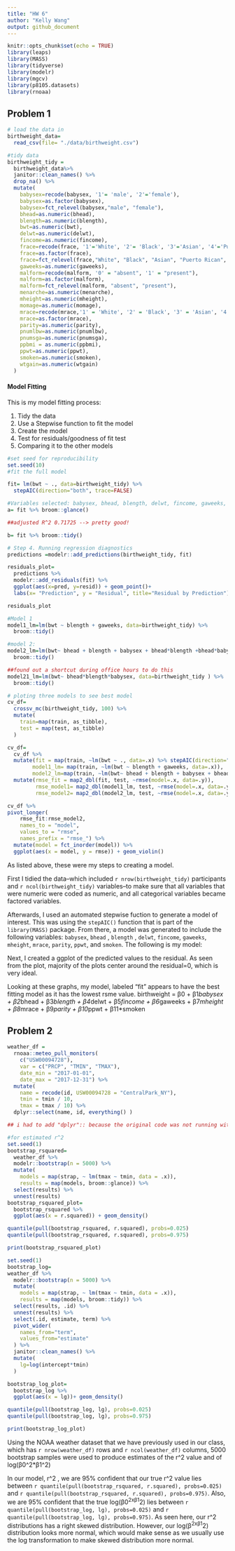 ```yaml
---
title: "HW 6"
author: "Kelly Wang"
output: github_document
---
```


```r
knitr::opts_chunk$set(echo = TRUE)
library(leaps)
library(MASS)
library(tidyverse)
library(modelr)
library(mgcv)
library(p8105.datasets)
library(rnoaa)


```

## Problem 1
```r
# load the data in
birthweight_data=
  read_csv(file= "./data/birthweight.csv") 

#tidy data
birthweight_tidy = 
  birthweight_data%>% 
  janitor::clean_names() %>% 
  drop_na() %>% 
  mutate(
    babysex=recode(babysex, '1'= 'male', '2'='female'),
    babysex=as.factor(babysex),
    babysex=fct_relevel(babysex,"male", "female"),
    bhead=as.numeric(bhead),
    blength=as.numeric(blength),
    bwt=as.numeric(bwt),
    delwt=as.numeric(delwt),
    fincome=as.numeric(fincome), 
    frace=recode(frace, '1'='White', '2'= 'Black', '3'='Asian', '4'='Puerto Rican', '8'='Other', '9'='Unknown'),
    frace=as.factor(frace),
    frace=fct_relevel(frace,"White", "Black", "Asian", "Puerto Rican", "Other", "unknown"),
    gaweeks=as.numeric(gaweeks),
    malform=recode(malform, '0' = "absent", '1' = "present"),
    malform=as.factor(malform),
    malform=fct_relevel(malform, "absent", "present"),
    menarche=as.numeric(menarche),
    mheight=as.numeric(mheight),
    momage=as.numeric(momage),
    mrace=recode(mrace,'1' = 'White', '2' = 'Black', '3' = 'Asian', '4' = 'Puerto Rican', ' 8' = 'Other'),
    mrace=as.factor(mrace),
    parity=as.numeric(parity), 
    pnumlbw=as.numeric(pnumlbw),
    pnumsga=as.numeric(pnumsga),
    ppbmi = as.numeric(ppbmi),
    ppwt=as.numeric(ppwt),
    smoken=as.numeric(smoken),
    wtgain=as.numeric(wtgain)
  )
```

#### Model Fitting

This is my model fitting process: 

1. Tidy the data
2. Use a Stepwise function to fit the model
3. Create the model 
4. Test for residuals/goodness of fit test
5. Comparing it to the other models 
```r
#set seed for reproducibility
set.seed(10)
#fit the full model

fit= lm(bwt ~ ., data=birthweight_tidy) %>% 
  stepAIC(direction="both", trace=FALSE)

#Variables selected: babysex, bhead, blength, delwt, fincome, gaweeks, mheight, mrace, parity, ppwt, smoken
a= fit %>% broom::glance()

##adjusted R^2 0.71725 --> pretty good!

b= fit %>% broom::tidy()

# Step 4. Running regression diagnostics
predictions =modelr::add_predictions(birthweight_tidy, fit)

residuals_plot=
  predictions %>% 
  modelr::add_residuals(fit) %>% 
  ggplot(aes(x=pred, y=resid)) + geom_point()+
  labs(x= "Prediction", y = "Residual", title="Residual by Prediction")

residuals_plot
```
```r
#Model 1
model1_lm=lm(bwt ~ blength + gaweeks, data=birthweight_tidy) %>% 
  broom::tidy()

#model 2:
model2_lm=lm(bwt~ bhead + blength + babysex + bhead*blength +bhead*babysex + blength*babysex + blength*babysex*bhead, data=birthweight_tidy ) %>% 
  broom::tidy()

##found out a shortcut during office hours to do this
model21_lm=lm(bwt~ bhead*blength*babysex, data=birthweight_tidy ) %>% 
  broom::tidy()

# ploting three models to see best model
cv_df=
  crossv_mc(birthweight_tidy, 100) %>% 
  mutate(
    train=map(train, as_tibble),
    test = map(test, as_tibble)
  )

cv_df=
  cv_df %>% 
  mutate(fit = map(train, ~lm(bwt ~ ., data=.x) %>% stepAIC(direction="both", trace=FALSE)),
        model1_lm= map(train, ~lm(bwt ~ blength + gaweeks, data=.x)),
        model2_lm=map(train, ~lm(bwt~ bhead + blength + babysex + bhead*blength +bhead*babysex + blength*babysex + blength*babysex*bhead, data=.x))) %>% 
  mutate(rmse_fit = map2_dbl(fit, test, ~rmse(model=.x, data=.y)),
         rmse_model1= map2_dbl(model1_lm, test, ~rmse(model=.x, data=.y)),
         rmse_model2= map2_dbl(model2_lm, test, ~rmse(model=.x, data=.y)))
```


```r
cv_df %>% 
pivot_longer(
    rmse_fit:rmse_model2,
    names_to = "model", 
    values_to = "rmse",
    names_prefix = "rmse_") %>% 
  mutate(model = fct_inorder(model)) %>% 
  ggplot(aes(x = model, y = rmse)) + geom_violin()
```

As listed above, these were my steps to creating a model. 

First I tidied the data--which included `r nrow(birthweight_tidy)` participants and `r ncol(birthweight_tidy)` variables--to make sure that all variables that were numeric were coded as numeric, and all categorical variables became factored variables. 

Afterwards, I used an automated stepwise fuction to generate a model of interest. This was using the `stepAIC()` function that is part of the ` library(MASS)` package. From there, a model was generated to include the following variables: `babysex`,  `bhead` , `blength` , `delwt`, `fincome`, `gaweeks`, `mheight`, `mrace`, `parity`, `ppwt`, and `smoken`. The following is my model: 


Next, I created a ggplot of the predicted values to the residual. As seen from the plot, majority of the plots center around the residual=0, which is very ideal.

Looking at these graphs, my model, labeled "fit" appears to have the best fitting model as it has the lowest rsme value.
birthweight = β0 + β1*babysex + β2*bhead + β3*blength + β4*delwt + β5*fincome + β6*gaweeks + β7*mheight + β8*mrace + β9*parity + β10*ppwt + β11*smoken


## Problem 2
```r
weather_df = 
  rnoaa::meteo_pull_monitors(
    c("USW00094728"),
    var = c("PRCP", "TMIN", "TMAX"), 
    date_min = "2017-01-01",
    date_max = "2017-12-31") %>%
  mutate(
    name = recode(id, USW00094728 = "CentralPark_NY"),
    tmin = tmin / 10,
    tmax = tmax / 10) %>%
  dplyr::select(name, id, everything() )

## i had to add "dplyr":: because the original code was not running without it
```
```r
#for estimated r^2
set.seed(1)
bootstrap_rsquared=
  weather_df %>% 
  modelr::bootstrap(n = 5000) %>% 
  mutate(
    models = map(strap, ~ lm(tmax ~ tmin, data = .x)),
    results = map(models, broom::glance)) %>% 
  select(results) %>% 
  unnest(results) 
bootstrap_rsquared_plot=
  bootstrap_rsquared %>% 
  ggplot(aes(x = r.squared)) + geom_density()

quantile(pull(bootstrap_rsquared, r.squared), probs=0.025)
quantile(pull(bootstrap_rsquared, r.squared), probs=0.975)

print(bootstrap_rsquared_plot)
```

```r
set.seed(1)
bootstrap_log=
weather_df %>% 
  modelr::bootstrap(n = 5000) %>% 
  mutate(
    models = map(strap, ~ lm(tmax ~ tmin, data = .x)),
    results = map(models, broom::tidy)) %>% 
  select(results, .id) %>% 
  unnest(results) %>%
  select(.id, estimate, term) %>% 
  pivot_wider(
    names_from="term",
    values_from="estimate"
  ) %>% 
  janitor::clean_names() %>% 
  mutate(
    lg=log(intercept*tmin)
  ) 

bootstrap_log_plot=
  bootstrap_log %>% 
  ggplot(aes(x = lg))+ geom_density()

quantile(pull(bootstrap_log, lg), probs=0.025)
quantile(pull(bootstrap_log, lg), probs=0.975)

print(bootstrap_log_plot)

```

Using the NOAA weather dataset that we have previously used in our class, which has `r nrow(weather_df)` rows and `r ncol(weather_df)` columns, 5000 bootstrap samples were used to produce estimates of the r^2 value and of log(β0^2*β1^2) 

In our model, r^2 , we are 95% confident that our true r^2 value lies between `r quantile(pull(bootstrap_rsquared, r.squared), probs=0.025)` and `r quantile(pull(bootstrap_rsquared, r.squared), probs=0.975)`. Also, we are 95% confident that the true log(β0^2xβ1^2) lies between `r quantile(pull(bootstrap_log, lg), probs=0.025)` and `r quantile(pull(bootstrap_log, lg), probs=0.975)`. As seen here, our r^2 distributions has a right skewed distribution. However, our log(β^2xβ1^2) distribution looks more normal, which would make sense as we usually use the log transformation to make skewed distribution more normal. 

